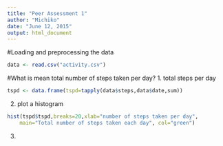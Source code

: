 ```yaml
---
title: "Peer Assessment 1"
author: "Michiko"
date: "June 12, 2015"
output: html_document
---
```


#Loading and preprocessing the data
```r
data <- read.csv("activity.csv")
```

#What is mean total number of steps taken per day?
1. total steps per day
```r
tspd <- data.frame(tspd=tapply(data$steps,data$date,sum)) 
```
2. plot a histogram 
```r
hist(tspd$tspd,breaks=20,xlab="number of steps taken per day", 
    main="Total number of steps taken each day", col="green")
```
3. 


